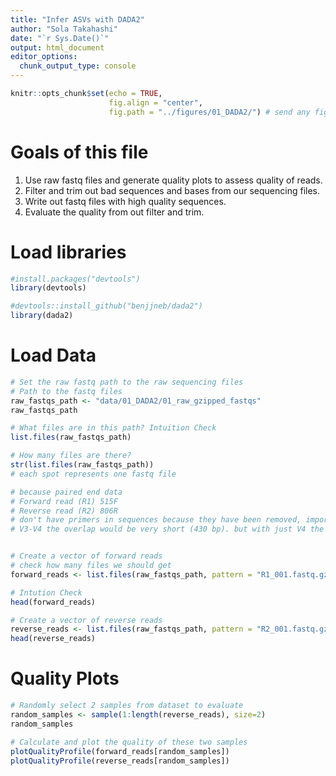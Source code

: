 ```yaml
---
title: "Infer ASVs with DADA2"
author: "Sola Takahashi"
date: "`r Sys.Date()`"
output: html_document
editor_options: 
  chunk_output_type: console
---
```


```r
knitr::opts_chunk$set(echo = TRUE, 
                      fig.align = "center",
                      fig.path = "../figures/01_DADA2/") # send any figure output to this folder
```

# Goals of this file

1. Use raw fastq files and generate quality plots to assess quality of reads.
2. Filter and trim out bad sequences and bases from our sequencing files.
3. Write out fastq files with high quality sequences.
4. Evaluate the quality from out filter and trim. 

# Load libraries 
```r
#install.packages("devtools")
library(devtools)

#devtools::install_github("benjjneb/dada2")
library(dada2)
```



# Load Data
```r
# Set the raw fastq path to the raw sequencing files 
# Path to the fastq files 
raw_fastqs_path <- "data/01_DADA2/01_raw_gzipped_fastqs"
raw_fastqs_path

# What files are in this path? Intuition Check
list.files(raw_fastqs_path)

# How many files are there?
str(list.files(raw_fastqs_path))
# each spot represents one fastq file 

# because paired end data
# Forward read (R1) 515F
# Reverse read (R2) 806R
# don't have primers in sequences because they have been removed, important to know if primers were included or not
# V3-V4 the overlap would be very short (430 bp). but with just V4 the overlap is majority (2 quality scores) (250 bp), can figure out true error v false error more 


# Create a vector of forward reads
# check how many files we should get
forward_reads <- list.files(raw_fastqs_path, pattern = "R1_001.fastq.gz", full.names = TRUE)

# Intution Check
head(forward_reads)

# Create a vector of reverse reads
reverse_reads <- list.files(raw_fastqs_path, pattern = "R2_001.fastq.gz", full.names = TRUE)
head(reverse_reads)


```

# Quality Plots
```r
# Randomly select 2 samples from dataset to evaluate
random_samples <- sample(1:length(reverse_reads), size=2)
random_samples

# Calculate and plot the quality of these two samples
plotQualityProfile(forward_reads[random_samples])
plotQualityProfile(reverse_reads[random_samples])

```







